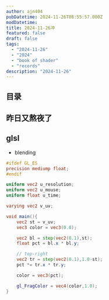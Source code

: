 ```yaml
---
author: ajn404
pubDatetime: 2024-11-26T08:55:57.000Z
modDatetime:
title: 2024-11-26冲
featured: false
draft: false
tags:
  - "2024-11-26"
  - "2024"
  - "book of shader"
  - "records"
description: "2024-11-26"
---
```


## 目录

## 昨日又熬夜了

## glsl



<ShaderTemplateUrl
  width="50"
  height="50"
  fragmentShaderPath="/assets/glsl/draft/5.frag"
  client:load
/>

- blending

<ShaderTemplate
  fragmentShader="
varying vec2 v_uv;
void main() {
vec2 st = v_uv;
vec3 color = vec3(0.);
float left = step(0.1,st.x);
float right = step(0.1,st.y);
color = vec3(left*right);
gl_FragColor = vec4(color, 1.0);
}
  "
  client:load
/>

```glsl
#ifdef GL_ES
precision mediump float;
#endif

uniform vec2 u_resolution;
uniform vec2 u_mouse;
uniform float u_time;

varying vec2 v_uv;

void main(){
    vec2 st = v_uv;
    vec3 color = vec3(0.0);

    vec2 bl = step(vec2(0.1),st);
    float pct = bl.x * bl.y;

    // top-right
    vec2 tr = step(vec2(0.1),1.0-st);
    pct *= tr.x * tr.y;

    color = vec3(pct);

    gl_FragColor = vec4(color,1.0);
}

```

<ShaderTemplateUrl
  width="50"
  height="50"
  fragmentShaderPath="/assets/glsl/bookOfShader/07/1.frag"
  client:load
/>
